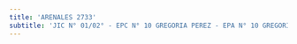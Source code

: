 ```yaml
---
title: 'ARENALES 2733'
subtitle: 'JIC N° 01/02° - EPC N° 10 GREGORIA PEREZ - EPA N° 10 GREGORIA PEREZ'
---
```


#
